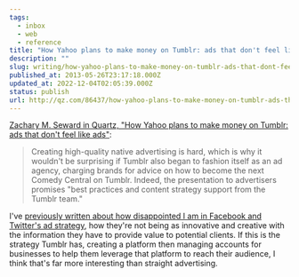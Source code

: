 ```yaml
---
tags:
  - inbox
  - web
  - reference
title: "How Yahoo plans to make money on Tumblr: ads that don't feel like ads"
description: ""
slug: writing/how-yahoo-plans-to-make-money-on-tumblr-ads-that-dont-feel-like-ads
published_at: 2013-05-26T23:17:18.000Z
updated_at: 2022-12-04T02:05:39.000Z
status: publish
url: http://qz.com/86437/how-yahoo-plans-to-make-money-on-tumblr-ads-that-dont-feel-like-ads/
---
```

[Zachary M. Seward in Quartz, "How Yahoo plans to make money on Tumblr: ads that don't feel like ads"](http://qz.com/86437/how-yahoo-plans-to-make-money-on-tumblr-ads-that-dont-feel-like-ads/):

> Creating high-quality native advertising is hard, which is why it wouldn't be surprising if Tumblr also began to fashion itself as an ad agency, charging brands for advice on how to become the next Comedy Central on Tumblr. Indeed, the presentation to advertisers promises "best practices and content strategy support from the Tumblr team."

I've [previously written about how disappointed I am in Facebook and Twitter's ad strategy](https://jamesdigioia.com/linkedin-vision-big-data-whats-facebooks-twitters/ "LinkedIn Has a Vision for Big Data -- What's Facebook's? Twitter's?"), how they're not being as innovative and creative with the information they have to provide value to potential clients. If this is the strategy Tumblr has, creating a platform then managing accounts for businesses to help them leverage that platform to reach their audience, I think that's far more interesting than straight advertising.
